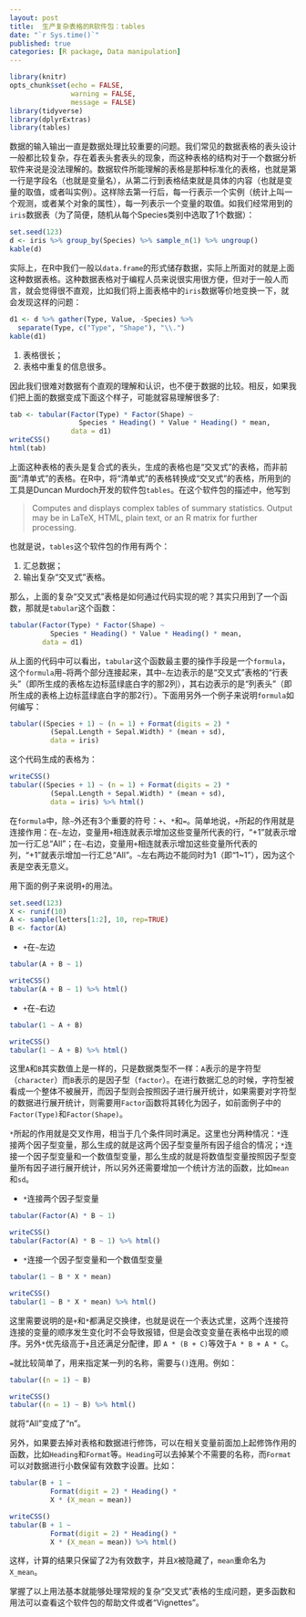 ```yaml
---
layout: post
title:  生产复杂表格的R软件包：tables
date: "`r Sys.time()`"
published: true
categories: [R package, Data manipulation]
---
```


```r
library(knitr)
opts_chunk$set(echo = FALSE,
               warning = FALSE,
               message = FALSE)
library(tidyverse)
library(dplyrExtras)
library(tables)
```

数据的输入输出一直是数据处理比较重要的问题。我们常见的数据表格的表头设计一般都比较复杂，存在着表头套表头的现象，而这种表格的结构对于一个数据分析软件来说是没法理解的。数据软件所能理解的表格是那种标准化的表格，也就是第一行是字段名（也就是变量名），从第二行到表格结束就是具体的内容（也就是变量的取值，或者叫实例）。这样除去第一行后，每一行表示一个实例（统计上叫一个观测，或者某个对象的属性），每一列表示一个变量的取值。如我们经常用到的`iris`数据表（为了简便，随机从每个Species类别中选取了1个数据）：

```r
set.seed(123)
d <- iris %>% group_by(Species) %>% sample_n(1) %>% ungroup()
kable(d)
```

实际上，在R中我们一般以`data.frame`的形式储存数据，实际上所面对的就是上面这种数据表格。这种数据表格对于编程人员来说很实用很方便，但对于一般人而言，就会觉得很不直观，比如我们将上面表格中的`iris`数据等价地变换一下，就会发现这样的问题：

```r
d1 <- d %>% gather(Type, Value, -Species) %>% 
  separate(Type, c("Type", "Shape"), "\\.")
kable(d1)
```

<!-- more -->

1. 表格很长；
1. 表格中重复的信息很多。

因此我们很难对数据有个直观的理解和认识，也不便于数据的比较。相反，如果我们把上面的数据变成下面这个样子，可能就容易理解很多了:

```r
tab <- tabular(Factor(Type) * Factor(Shape) ~
                 Species * Heading() * Value * Heading() * mean,
               data = d1)
writeCSS()
html(tab)
```

上面这种表格的表头是复合式的表头，生成的表格也是“交叉式”的表格，而非前面“清单式”的表格。在R中，将“清单式”的表格转换成“交叉式”的表格，所用到的工具是Duncan Murdoch开发的软件包`tables`。在这个软件包的描述中，他写到

> Computes and displays complex tables of summary statistics.
  Output may be in LaTeX, HTML, plain text, or an R
  matrix for further processing.

也就是说，`tables`这个软件包的作用有两个：

1. 汇总数据；
1. 输出复杂“交叉式”表格。

那么，上面的复杂“交叉式”表格是如何通过代码实现的呢？其实只用到了一个函数，那就是`tabular`这个函数：

```r
tabular(Factor(Type) * Factor(Shape) ~
          Species * Heading() * Value * Heading() * mean,
        data = d1)
```

从上面的代码中可以看出，`tabular`这个函数最主要的操作手段是一个`formula`，这个`formula`用`~`将两个部分连接起来，其中`~`左边表示的是“交叉式”表格的“行表头”（即所生成的表格左边标蓝绿底白字的那2列），其右边表示的是“列表头”（即所生成的表格上边标蓝绿底白字的那2行）。下面用另外一个例子来说明`formula`如何编写：

```r
tabular((Species + 1) ~ (n = 1) + Format(digits = 2) *
          (Sepal.Length + Sepal.Width) * (mean + sd),
          data = iris)
```

这个代码生成的表格为：

```r
writeCSS()
tabular((Species + 1) ~ (n = 1) + Format(digits = 2) *
          (Sepal.Length + Sepal.Width) * (mean + sd),
          data = iris) %>% html()
```

在`formula`中，除`~`外还有3个重要的符号：`+`、`*`和`=`。简单地说，`+`所起的作用就是连接作用：在`~`左边，变量用`+`相连就表示增加这些变量所代表的行，“+1”就表示增加一行汇总“All”；在`~`右边，变量用`+`相连就表示增加这些变量所代表的列，“+1”就表示增加一行汇总“All”。`~`左右两边不能同时为1（即“1~1”），因为这个表是空表无意义。

用下面的例子来说明`+`的用法。

```r
set.seed(123)
X <- runif(10)
A <- sample(letters[1:2], 10, rep=TRUE)
B <- factor(A)
```

- `+`在`~`左边

```r
tabular(A + B ~ 1)
```

```r
writeCSS()
tabular(A + B ~ 1) %>% html()
```

- `+`在`~`右边

```r
tabular(1 ~ A + B)
```

```r
writeCSS()
tabular(1 ~ A + B) %>% html()
```

这里`A`和`B`其实数值上是一样的，只是数据类型不一样：`A`表示的是字符型（`character`）而`B`表示的是因子型（`factor`）。在进行数据汇总的时候，字符型被看成一个整体不被展开，而因子型则会按照因子进行展开统计，如果需要对字符型的数据进行展开统计，则需要用`Factor`函数将其转化为因子，如前面例子中的`Factor(Type)`和`Factor(Shape)`。

`*`所起的作用就是交叉作用，相当于几个条件同时满足。这里也分两种情况：`*`连接两个因子型变量，那么生成的就是这两个因子型变量所有因子组合的情况；`*`连接一个因子型变量和一个数值型变量，那么生成的就是将数值型变量按照因子型变量所有因子进行展开统计，所以另外还需要增加一个统计方法的函数，比如`mean`和`sd`。

- `*`连接两个因子型变量

```r
tabular(Factor(A) * B ~ 1)
```

```r
writeCSS()
tabular(Factor(A) * B ~ 1) %>% html()
```

- `*`连接一个因子型变量和一个数值型变量

```r
tabular(1 ~ B * X * mean)
```

```r
writeCSS()
tabular(1 ~ B * X * mean) %>% html()
```

这里需要说明的是`+`和`*`都满足交换律，也就是说在一个表达式里，这两个连接符连接的变量的顺序发生变化时不会导致报错，但是会改变变量在表格中出现的顺序。另外`*`优先级高于`+`且还满足分配律，即
`A * (B + C)`等效于`A * B + A * C`。

`=`就比较简单了，用来指定某一列的名称，需要与`()`连用。例如：

```r
tabular((n = 1) ~ B)
```

```r
writeCSS()
tabular((n = 1) ~ B) %>% html()
```

就将“All”变成了“n”。

另外，如果要去掉对表格和数据进行修饰，可以在相关变量前面加上起修饰作用的函数，比如`Heading`和`Format`等。`Heading`可以去掉某个不需要的名称，而`Format`可以对数据进行小数保留有效数字设置。比如：

```r
tabular(B + 1 ~
          Format(digit = 2) * Heading() *
          X * (X_mean = mean))
```

```r
writeCSS()
tabular(B + 1 ~
          Format(digit = 2) * Heading() *
          X * (X_mean = mean)) %>% html()
```

这样，计算的结果只保留了2为有效数字，并且`X`被隐藏了，`mean`重命名为`X_mean`。

掌握了以上用法基本就能够处理常规的复杂“交叉式”表格的生成问题，更多函数和用法可以查看这个软件包的帮助文件或者“Vignettes”。




